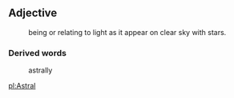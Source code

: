 ==Adjective==
:being or relating to light as it appear on clear sky with stars. 

===Derived words===
:astrally

[[pl:Astral]]
